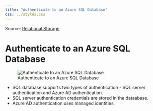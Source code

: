 ```yaml
---
title: "Authenticate to an Azure SQL Database"
css: ../styles.css
---
```


Source: [Relational Storage](https://microsoftlearning.github.io/AZ-305-DesigningMicrosoftAzureInfrastructureSolutions/Instructions/CaseStudy/04-Relationalstorage.html)

# Authenticate to an Azure SQL Database

![Authenticate to an Azure SQL Database](../images/authenticate-to-an-azure-sql-database.png){.center .image-large}

- SQL database supports two types of authentication - SQL server authentication and Azure AD authentication.
- SQL server authentication credentials are stored in the dataabase.
- Azure AD authentication uses managed identities.
